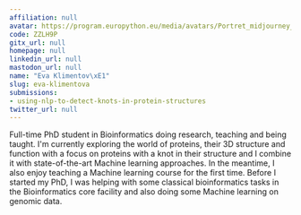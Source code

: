 ```yaml
---
affiliation: null
avatar: https://program.europython.eu/media/avatars/Portret_midjourney_od_Denci_SixQts4.png
code: ZZLH9P
gitx_url: null
homepage: null
linkedin_url: null
mastodon_url: null
name: "Eva Klimentov\xE1"
slug: eva-klimentova
submissions:
- using-nlp-to-detect-knots-in-protein-structures
twitter_url: null
---
```


Full-time PhD student in Bioinformatics doing research, teaching and being taught. I'm currently exploring the world of proteins, their 3D structure and function with a focus on proteins with a knot in their structure and I combine it with state-of-the-art Machine learning approaches. In the meantime, I also enjoy teaching a Machine learning course for the first time. Before I started my PhD, I was helping with some classical bioinformatics tasks in the Bioinformatics core facility and also doing some Machine learning on genomic data.